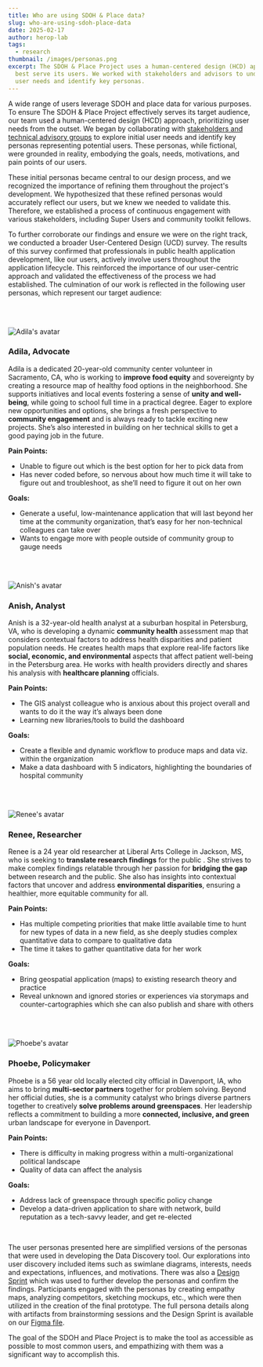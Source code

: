 ```yaml
---
title: Who are using SDOH & Place data?
slug: who-are-using-sdoh-place-data
date: 2025-02-17
author: herop-lab
tags:
  - research
thumbnail: /images/personas.png
excerpt: The SDOH & Place Project uses a human-centered design (HCD) approach to
  best serve its users. We worked with stakeholders and advisors to understand
  user needs and identify key personas.
---
```

A wide range of users leverage SDOH and place data for various purposes. To ensure The SDOH & Place Project effectively serves its target audience, our team used a human-centered design (HCD) approach, prioritizing user needs from the outset. We began by collaborating with [stakeholders and technical advisory groups](https://sdohplace.org/advisory) to explore initial user needs and identify key personas representing potential users. These personas, while fictional, were grounded in reality, embodying the goals, needs, motivations, and pain points of our users.

These initial personas became central to our design process, and we recognized the importance of refining them throughout the project's development. We hypothesized that these refined personas would accurately reflect our users, but we knew we needed to validate this.  Therefore, we established a process of continuous engagement with various stakeholders, including Super Users and community toolkit fellows.

To further corroborate our findings and ensure we were on the right track, we conducted a broader User-Centered Design (UCD) survey.  The results of this survey confirmed that professionals in public health application development, like our users, actively involve users throughout the application lifecycle. This reinforced the importance of our user-centric approach and validated the effectiveness of the process we had established. The culmination of our work is reflected in the following user personas, which represent our target audience:

⠀\
⠀

![Adila's avatar](/images/banner-adila.png "Adila's Avatar")

### Adila, Advocate

Adila is a dedicated 20-year-old community center volunteer in Sacramento, CA, who is working to **improve food equity** and sovereignty by creating a resource map of healthy food options in the neighborhood. She supports initiatives and local events fostering a sense of **unity and well-being**, while going to school full time in a practical degree. Eager to explore new opportunities and options, she brings a fresh perspective to **community engagement** and is always ready to tackle exciting new projects. She’s also interested in building on her technical skills to get a good paying job in the future.

**Pain Points:**

* Unable to figure out which is the best option for her to pick data from
* Has never coded before, so nervous about how much time it will take to figure out and troubleshoot, as she’ll need to figure it out on her own

**Goals:**

* Generate a useful, low-maintenance application that will last beyond her time at the community organization, that’s easy for her non-technical colleagues can take over
* Wants to engage more with people outside of community group to gauge needs

⠀\
⠀

![Anish's avatar](/images/banner-anish.png "Anish's Avatar")

### Anish, Analyst

Anish is a 32-year-old health analyst at a suburban hospital in Petersburg, VA, who is developing a dynamic **community health** assessment map that considers contextual factors to address health disparities and patient population needs. He creates health maps that explore real-life factors like **social, economic, and environmental** aspects that affect patient well-being in the Petersburg area. He works with health providers directly and shares his analysis with **healthcare planning** officials.

**Pain Points:**

* The GIS analyst colleague who is anxious about this project overall and wants to do it the way it’s always been done
* Learning new libraries/tools to build the dashboard

**Goals:**

* Create a flexible and dynamic workflow to produce maps and data viz. within the organization
* Make a data dashboard with 5 indicators, highlighting the boundaries of hospital community

⠀\
⠀

![Renee's avatar](/images/banner-renee.png "Renee's Avatar")

### Renee, Researcher

Renee is a 24 year old researcher at Liberal Arts College in Jackson, MS, who is seeking to **translate research findings** for the public . She strives to make complex findings relatable through her passion for **bridging the gap** between research and the public. She also has insights into contextual factors that uncover and address **environmental disparities**, ensuring a healthier, more equitable community for all.

**Pain Points:**

* Has multiple competing priorities that make little available time to hunt for new types of data in a new field, as she deeply studies complex quantitative data to compare to qualitative data
* The time it takes to gather quantitative data for her work

**Goals:**

* Bring geospatial application (maps) to existing research theory and practice
* Reveal unknown and ignored stories or experiences via storymaps and counter-cartographies which she can also publish and share with others

⠀\
⠀

![Phoebe's avatar](/images/banner-phoebe.png "Phoebe's Avatar")

### Phoebe, Policymaker

Phoebe is a 56 year old locally elected city official in Davenport, IA, who aims to bring **multi-sector partners** together for problem solving. Beyond her official duties, she is a community catalyst who brings diverse partners together to creatively **solve problems around greenspaces**. Her leadership reflects a commitment to building a more **connected, inclusive, and green** urban landscape for everyone in Davenport.

**Pain Points:**

* There is difficulty in making progress within a multi-organizational political landscape
* Quality of data can affect the analysis

**Goals:**

* Address lack of greenspace through specific policy change
* Develop a data-driven application to share with network, build reputation as a tech-savvy leader, and get re-elected

⠀

The user personas presented here are simplified versions of the personas that were used in developing the Data Discovery tool. Our explorations into user discovery included items such as swimlane diagrams, interests, needs and expectations, influences, and motivations. There was also a [Design Sprint](https://sdohplace.org/news/unlocking-data-discovery-with-a-design-sprint) which was used to further develop the personas and confirm the findings. Participants engaged with the personas by creating empathy maps, analyzing competitors, sketching mockups, etc., which were then utilized in the creation of the final prototype. The full persona details along with artifacts from brainstorming sessions and the Design Sprint is available on our [Figma file](https://www.figma.com/board/94eF8cW9pKowvR2ly9NEXY/SDOH-%26-Place%3A-User-Personas?node-id=0-1&t=XW90fuFKfkOrtFeB-1).

The goal of the SDOH and Place Project is to make the tool as accessible as possible to most common users, and empathizing with them was a significant way to accomplish this.
